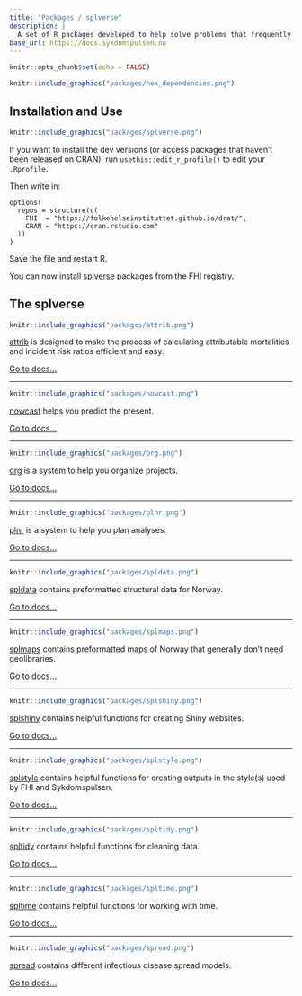 ```yaml
---
title: "Packages / splverse"
description: |
  A set of R packages developed to help solve problems that frequently occur when performing infectious disease surveillance.
base_url: https://docs.sykdomspulsen.no
---
```


```r
knitr::opts_chunk$set(echo = FALSE)
```

```r
knitr::include_graphics("packages/hex_dependencies.png")
```

## Installation and Use

```r
knitr::include_graphics("packages/splverse.png")
```

If you want to install the dev versions (or access packages that haven't been released on CRAN), run `usethis::edit_r_profile()` to edit your `.Rprofile`. 

Then write in:

```
options(
  repos = structure(c(
    FHI  = "https://folkehelseinstituttet.github.io/drat/",
    CRAN = "https://cran.rstudio.com"
  ))
)
```

Save the file and restart R.

You can now install [splverse](https://docs.sykdomspulsen.no/packages) packages from the FHI registry.

## The splverse

```r
knitr::include_graphics("packages/attrib.png")
```

[attrib](./attrib) is designed to make the process of calculating attributable mortalities and incident risk ratios efficient and easy.

[Go to docs...](./attrib)

***

```r
knitr::include_graphics("packages/nowcast.png")
```

[nowcast](./nowcast) helps you predict the present.

[Go to docs...](./nowcast)

***

```r
knitr::include_graphics("packages/org.png")
```

[org](./org) is a system to help you organize projects.

[Go to docs...](./org)

***

```r
knitr::include_graphics("packages/plnr.png")
```

[plnr](./plnr) is a system to help you plan analyses.

[Go to docs...](./plnr)

***

```r
knitr::include_graphics("packages/spldata.png")
```

[spldata](./spldata) contains preformatted structural data for Norway.

[Go to docs...](./spldata)

***

```r
knitr::include_graphics("packages/splmaps.png")
```

[splmaps](./splmaps) contains preformatted maps of Norway that generally don't need geolibraries.

[Go to docs...](./splmaps)

***

```r
knitr::include_graphics("packages/splshiny.png")
```

[splshiny](./splshiny) contains helpful functions for creating Shiny websites.

[Go to docs...](./splshiny)

***

```r
knitr::include_graphics("packages/splstyle.png")
```

[splstyle](./splstyle) contains helpful functions for creating outputs in the style(s) used by FHI and Sykdomspulsen.

[Go to docs...](./splstyle)

***

```r
knitr::include_graphics("packages/spltidy.png")
```

[spltidy](./spltidy) contains helpful functions for cleaning data.

[Go to docs...](./spltime)

***

```r
knitr::include_graphics("packages/spltime.png")
```

[spltime](./spltime) contains helpful functions for working with time.

[Go to docs...](./spltime)

***

```r
knitr::include_graphics("packages/spread.png")
```

[spread](./spread) contains different infectious disease spread models.

[Go to docs...](./spread)



